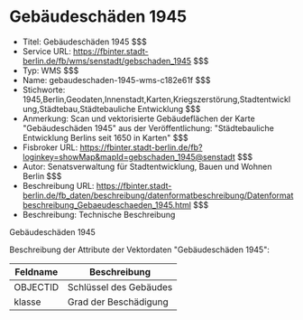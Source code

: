 # Gebäudeschäden 1945
- Titel: Gebäudeschäden 1945 $$$
- Service URL: https://fbinter.stadt-berlin.de/fb/wms/senstadt/gebschaden_1945 $$$
- Typ: WMS $$$
- Name: gebaudeschaden-1945-wms-c182e61f $$$
- Stichworte: 1945,Berlin,Geodaten,Innenstadt,Karten,Kriegszerstörung,Stadtentwicklung,Städtebau,Städtebauliche Entwicklung $$$
- Anmerkung: Scan und vektorisierte Gebäudeflächen der Karte "Gebäudeschäden 1945" aus der Veröffentlichung: "Städtebauliche Entwicklung Berlins seit 1650 in Karten" $$$
- Fisbroker URL: https://fbinter.stadt-berlin.de/fb?loginkey=showMap&mapId=gebschaden_1945@senstadt $$$
- Autor: Senatsverwaltung für Stadtentwicklung, Bauen und Wohnen Berlin $$$
- Beschreibung URL: https://fbinter.stadt-berlin.de/fb_daten/beschreibung/datenformatbeschreibung/Datenformatbeschreibung_Gebaeudeschaeden_1945.html $$$
- Beschreibung: Technische Beschreibung 

Gebäudeschäden 1945

Beschreibung der Attribute der Vektordaten "Gebäudeschäden 1945":

| Feldname | Beschreibung           |
| -------- | ---------------------- |
| OBJECTID | Schlüssel des Gebäudes |
| klasse   | Grad der Beschädigung  | $$$
